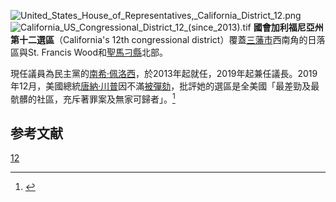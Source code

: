 {{noteTA
|G1=PP
|G2=USState
|T=zh-hans: 国会加利福尼亚州第第十二选区;;zh-hk: 國會加利福尼亞州第 12 選區;zh-tw: 國會加利福尼亞州第十二選區;
|dt=大陆：: 国会加利福尼亚州第十二选区;；台灣；國會加利福尼亞州第十二選區；香港：國會加利福尼亞州第 12 選區；
|1=zh-hans: 国会;zh-hk: 國會;zh-tw: 國會;
|2=zh-hans: 加利福尼亚州第十二;;zh-hk: 加利福尼亞州第12 ;zh-tw: 加利福尼亞州第十二;
|3=zh-hans: 选区;;zh-hk: 選區;zh-tw: 選區;
}}
[[File:United_States_House_of_Representatives,_California_District_12.png|thumb]]
[[File:California_US_Congressional_District_12_(since_2013).tif|thumb]]
'''國會加利福尼亞州第十二選區'''（California's 12th congressional district）覆蓋[[三藩市|三藩市]]西南角的日落區與St. Francis Wood和[[聖馬刁縣|聖馬刁縣]]北部。

現任議員為民主黨的[[南希·佩洛西|南希·佩洛西]]，於2013年起就任，2019年起兼任議長。2019年12月，美國總統[[唐納·川普|唐納·川普]]因不滿[[唐納德·特朗普彈劾案|被彈劾]]，批評她的選區是全美國「最差勁及最骯髒的社區，充斥著罪案及無家可歸者」。<ref>{{Cite news |url=https://news.rthk.hk/rthk/ch/component/k2/1499733-20191227.htm |title=特朗普指波洛西代表的三藩市選區　是全美最差勁最骯髒 |publisher=RTHK |date=2019-12-27 |accessdate=2019-12-27 |archive-date=2019-12-27 |archive-url=https://web.archive.org/web/20191227040457/https://news.rthk.hk/rthk/ch/component/k2/1499733-20191227.htm |dead-url=no }}</ref>

==参考文献==
<div class="references-small">
<references />
</div>
[[Category:加利福尼亞州國會選區|12]]